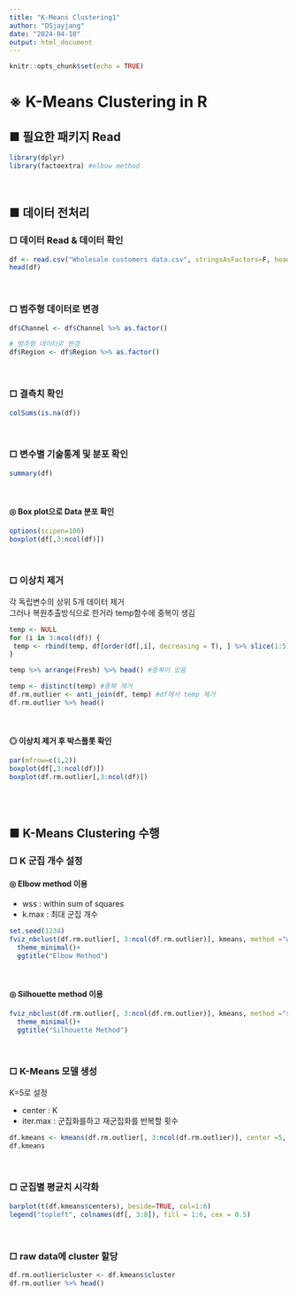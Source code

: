 ```yaml
---
title: "K-Means Clustering1"
author: "DSjayjang"
date: "2024-04-10"
output: html_document
---
```


```r
knitr::opts_chunk$set(echo = TRUE)
```

# ※ K-Means Clustering in R

## ■ 필요한 패키지 Read
```r
library(dplyr)
library(factoextra) #elbow method
```

<br>

## ■ 데이터 전처리
### □ 데이터 Read & 데이터 확인

```r
df <- read.csv("Wholesale customers data.csv", stringsAsFactors=F, header=T)
head(df)
```

<br>

### □ 범주형 데이터로 변경
```r
df$Channel <- df$Channel %>% as.factor()

# 범주형 데이터로 변경
df$Region <- df$Region %>% as.factor()
```

<br>

### □ 결측치 확인
```r
colSums(is.na(df))
```

<br>

### □ 변수별 기술통계 및 분포 확인
```r
summary(df)
```

<br>

#### ◎ Box plot으로 Data 분포 확인
```r
options(scipen=100)
boxplot(df[,3:ncol(df)])
```

<br>

### □ 이상치 제거
각 독립변수의 상위 5개 데이터 제거<br>
그러나 복원추출방식으로 한거라 temp함수에 중복이 생김

```r
temp <- NULL
for (i in 3:ncol(df)) {
 temp <- rbind(temp, df[order(df[,i], decreasing = T), ] %>% slice(1:5))
}

temp %>% arrange(Fresh) %>% head() #중복이 있음
```

```r
temp <- distinct(temp) #중복 제거
df.rm.outlier <- anti_join(df, temp) #df에서 temp 제거
df.rm.outlier %>% head()
```

<br>

#### ◎ 이상치 제거 후 박스플롯 확인
```r
par(mfrow=c(1,2))
boxplot(df[,3:ncol(df)])
boxplot(df.rm.outlier[,3:ncol(df)])
```

<br>
<br>

## ■ K-Means Clustering 수행

### □ K 군집 개수 설정
#### ◎ Elbow method 이용
- wss : within sum of squares
- k.max : 최대 군집 개수
```r
set.seed(1234)
fviz_nbclust(df.rm.outlier[, 3:ncol(df.rm.outlier)], kmeans, method ="wss", k.max=15)+
  theme_minimal()+
  ggtitle("Elbow Method")
```

<br>

#### ◎ Silhouette method 이용
```r
fviz_nbclust(df.rm.outlier[, 3:ncol(df.rm.outlier)], kmeans, method ="silhouette", k.max=15)+
  theme_minimal()+
  ggtitle("Silhouette Method")
```

<br>

### □ K-Means 모델 생성
K=5로 설정<br>

- center : K
- iter.max : 군집화를하고 재군집화를 반복할 횟수

```r
df.kmeans <- kmeans(df.rm.outlier[, 3:ncol(df.rm.outlier)], center =5, iter.max=1000)
df.kmeans

```
<br>

### □ 군집별 평균치 시각화
```r
barplot(t(df.kmeans$centers), beside=TRUE, col=1:6)
legend("topleft", colnames(df[, 3:8]), fill = 1:6, cex = 0.5)
```

<br>

### □ raw data에 cluster 할당
```r
df.rm.outlier$cluster <- df.kmeans$cluster
df.rm.outlier %>% head()
```

